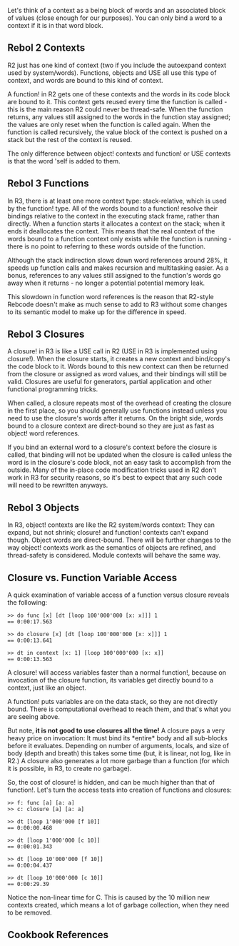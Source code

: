 {{Cookbook|title=R2 vs. R3 contexts|author=Brian Hawley|level=2|category=Language}}

Let's think of a context as a being block of words and an associated block of values (close enough for our purposes). You can only bind a word to a context if it is in that word block.

== Rebol 2 Contexts ==

R2 just has one kind of context (two if you include the autoexpand context used by system/words). Functions, objects and USE all use this type of context, and words are bound to this kind of context.

A function! in R2 gets one of these contexts and the words in its code block are bound to it. This context gets reused every time the function is called - this is the main reason R2 could never be thread-safe. When the function returns, any values still assigned to the words in the function stay assigned; the values are only reset when the function is called again. When the function is called recursively, the value block of the context is pushed on a stack but the rest of the context is reused.

The only difference between object! contexts and function! or USE contexts is that the word 'self is added to them.

== Rebol 3 Functions ==

In R3, there is at least one more context type: stack-relative, which is used by the function! type. All of the words bound to a function! resolve their bindings relative to the context in the executing stack frame, rather than directly. When a function starts it allocates a context on the stack; when it ends it deallocates the context. This means that the real context of the words bound to a function context only exists while the function is running - there is no point to referring to these words outside of the function.

Although the stack indirection slows down word references around 28%, it speeds up function calls and makes recursion and multitasking easier. As a bonus, references to any values still assigned to the function's words go away when it returns - no longer a potential potential memory leak.

This slowdown in function word references is the reason that R2-style Rebcode doesn't make as much sense to add to R3 without some changes to its semantic model to make up for the difference in speed.

== Rebol 3 Closures ==

A closure! in R3 is like a USE call in R2 (USE in R3 is implemented using closure!). When the closure starts, it creates a new context and bind/copy's the code block to it. Words bound to this new context can then be returned from the closure or assigned as word values, and their bindings will still be valid. Closures are useful for generators, partial application and other functional programming tricks.

When called, a closure repeats most of the overhead of creating the closure in the first place, so you should generally use functions instead unless you need to use the closure's words after it returns. On the bright side, words bound to a closure context are direct-bound so they are just as fast as object! word references.

If you bind an external word to a closure's context before the closure is called, that binding will not be updated when the closure is called unless the word is in the closure's code block, not an easy task to accomplish from the outside. Many of the in-place code modification tricks used in R2 don't work in R3 for security reasons, so it's best to expect that any such code will need to be rewritten anyways.

== Rebol 3 Objects ==

In R3, object! contexts are like the R2 system/words context: They can expand, but not shrink; closure! and function! contexts can't expand though. Object words are direct-bound. There will be further changes to the way object! contexts work as the semantics of objects are refined, and thread-safety is considered. Module contexts will behave the same way.

==Closure vs. Function Variable Access==

A quick examination of variable access of a function versus closure reveals the following:

<pre>
>> do func [x] [dt [loop 100'000'000 [x: x]]] 1
== 0:00:17.563

>> do closure [x] [dt [loop 100'000'000 [x: x]]] 1
== 0:00:13.641

>> dt in context [x: 1] [loop 100'000'000 [x: x]]
== 0:00:13.563
</pre>

A closure! will access variables faster than a normal function!, because on invocation of the closure function, its variables get directly bound to a context, just like an object.

A function! puts variables are on the data stack, so they are not directly bound. There is computational overhead to reach them, and that's what you are seeing above.

But note, '''it is not good to use closures all the time!''' A closure pays a very heavy price on invocation: It must bind its *entire* body and all sub-blocks before it evaluates. Depending on number of arguments, locals, and size of body (depth and breath) this takes some time (but, it is linear, not log, like in R2.)  A closure also generates a lot more garbage than a function (for which it is possible, in R3, to create no garbage).

So, the cost of closure! is hidden, and can be much higher than that of function!. Let's turn the access tests into creation of functions and closures:

<pre>
>> f: func [a] [a: a]
>> c: closure [a] [a: a]

>> dt [loop 1'000'000 [f 10]]
== 0:00:00.468

>> dt [loop 1'000'000 [c 10]]
== 0:00:01.343

>> dt [loop 10'000'000 [f 10]]
== 0:00:04.437

>> dt [loop 10'000'000 [c 10]]
== 0:00:29.39
</pre>

Notice the non-linear time for C. This is caused by the 10 million new contexts created, which means a lot of garbage collection, when they need to be removed.

==Cookbook References==

{{:Cookbook References}}
